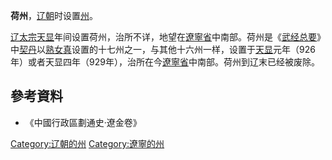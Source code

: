 '''荷州'''，[[辽朝|辽朝]]时设置[[州|州]]。

[[辽太宗|辽太宗]][[天显|天显]]年间设置荷州，治所不详，地望在[[遼寧省|遼寧省]]中南部。荷州是《[[武经总要|武经总要]]》中[[契丹|契丹]]以[[熟女真|熟女真]]设置的十七州之一，与其他十六州一样，设置于[[天显|天显]]元年（926年）或者天显四年（929年），治所在今[[遼寧省|遼寧省]]中南部。荷州到辽末已经被废除。

{{行政區劃小作品}}

==參考資料==
*《中國行政區劃通史·遼金卷》
{{辽朝行政区划|nocat}}
{{辽朝行政区划小作品}}
[[Category:辽朝的州|Category:辽朝的州]] 
[[Category:遼寧的州|Category:遼寧的州]]